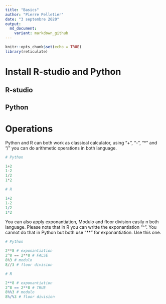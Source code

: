 ```yaml
---
title: "Basics"
author: "Pierre Pelletier"
date: "3 septembre 2020"
output:
  md_document:
    variant: markdown_github
---
```


```r
knitr::opts_chunk$set(echo = TRUE)
library(reticulate)
```

# Install R-studio and Python

## R-studio

## Python

# Operations

Python and R can both work as classical calculator, using "+", "-", "*" and "/" you can do arithmetic operations in both language.
```python
# Python 

1+2
1-2
1/2
1*2

```


```r
# R

1+2
1-2
1/2
1*2
```

You can also apply exponantiation, Modulo and floor division easily n both language. Please note that in R you can writte the exponantiation "^". You cannot do that in Python but both use "**" for exponantiation. Use this one.

```python
# Python 

2**8 # exponantiation
2^8 == 2**8 # FALSE
8%3 # modulo
8//3 # floor division
```


```r
# R

2**8 # exponantiation
2^8 == 2**8 # TRUE
8%%3 # modulo
8%/%3 # floor division

```

